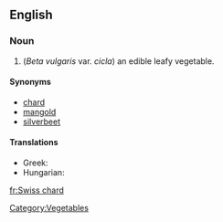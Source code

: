 ==English==

===Noun===
{{en-noun|-}}

# (''Beta vulgaris'' var. ''cicla'') an edible leafy vegetable.

====Synonyms====
*[[chard]]
*[[mangold]]
*[[silverbeet]]

====Translations====
{{trans-top|an edible leafy vegetable}}
* Greek: {{t|el|Σέσκουλο|n|sc=Grek}}
* Hungarian: {{t+|hu|mángold}}
{{trans-mid}}
{{trans-bottom}}

[[Category:Vegetables]]

[[fr:Swiss chard]]